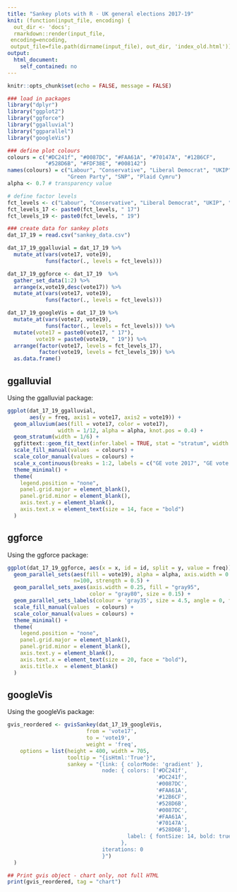 ```yaml
---
title: "Sankey plots with R - UK general elections 2017-19"
knit: (function(input_file, encoding) {
  out_dir <- 'docs';
  rmarkdown::render(input_file,
 encoding=encoding,
 output_file=file.path(dirname(input_file), out_dir, 'index_old.html'))})
output:
  html_document:
    self_contained: no
---
```


```r
knitr::opts_chunk$set(echo = FALSE, message = FALSE)

### load in packages
library("dplyr")
library("ggplot2")
library("ggforce")
library("ggalluvial")
library("ggparallel")
library("googleVis")

### define plot colours
colours = c("#DC241f", "#0087DC", "#FAA61A", "#70147A", "#12B6CF", 
            "#528D6B", "#FDF38E", "#008142")
names(colours) = c("Labour", "Conservative", "Liberal Democrat", "UKIP", "Brexit Party", 
                   "Green Party", "SNP", "Plaid Cymru")
alpha <- 0.7 # transparency value

# define factor levels
fct_levels <- c("Labour", "Conservative", "Liberal Democrat", "UKIP", "Brexit Party", "Green Party", "SNP", "Plaid Cymru")
fct_levels_17 <- paste0(fct_levels, " 17")
fct_levels_19 <- paste0(fct_levels, " 19")

### create data for sankey plots
dat_17_19 = read.csv("sankey_data.csv")

dat_17_19_ggalluvial = dat_17_19 %>% 
  mutate_at(vars(vote17, vote19),
            funs(factor(., levels = fct_levels)))

dat_17_19_ggforce <- dat_17_19  %>%
  gather_set_data(1:2) %>%
  arrange(x,vote19,desc(vote17)) %>% 
  mutate_at(vars(vote17, vote19),
            funs(factor(., levels = fct_levels)))

dat_17_19_googleVis = dat_17_19 %>% 
  mutate_at(vars(vote17, vote19),
            funs(factor(., levels = fct_levels))) %>%
  mutate(vote17 = paste0(vote17, " 17"), 
         vote19 = paste0(vote19, " 19")) %>% 
  arrange(factor(vote17, levels = fct_levels_17), 
          factor(vote19, levels = fct_levels_19)) %>% 
  as.data.frame()
```

## ggalluvial

Using the ggalluvial package:

```r
ggplot(dat_17_19_ggalluvial,
       aes(y = freq, axis1 = vote17, axis2 = vote19)) +
  geom_alluvium(aes(fill = vote17, color = vote17),
                width = 1/12, alpha = alpha, knot.pos = 0.4) +
  geom_stratum(width = 1/6) +
  ggfittext::geom_fit_text(infer.label = TRUE, stat = "stratum", width = 1/6, min.size = 3) +
  scale_fill_manual(values  = colours) +
  scale_color_manual(values = colours) +
  scale_x_continuous(breaks = 1:2, labels = c("GE vote 2017", "GE vote 2019")) +
  theme_minimal() +
  theme(
    legend.position = "none",
    panel.grid.major = element_blank(), 
    panel.grid.minor = element_blank(),
    axis.text.y = element_blank(),
    axis.text.x = element_text(size = 14, face = "bold")
  )
```

## ggforce

Using the ggforce package:

```r
ggplot(dat_17_19_ggforce, aes(x = x, id = id, split = y, value = freq)) +
  geom_parallel_sets(aes(fill = vote19), alpha = alpha, axis.width = 0.2,
                     n=100, strength = 0.5) +
  geom_parallel_sets_axes(axis.width = 0.25, fill = "gray95",
                          color = "gray80", size = 0.15) +
  geom_parallel_sets_labels(colour = 'gray35', size = 4.5, angle = 0, fontface="bold") +
  scale_fill_manual(values  = colours) +
  scale_color_manual(values = colours) +
  theme_minimal() +
  theme(
    legend.position = "none",
    panel.grid.major = element_blank(),
    panel.grid.minor = element_blank(),
    axis.text.y = element_blank(),
    axis.text.x = element_text(size = 20, face = "bold"),
    axis.title.x  = element_blank()
  )
```

## googleVis

Using the googleVis package:

```r
gvis_reordered <- gvisSankey(dat_17_19_googleVis,
                         from = 'vote17',
                         to = 'vote19',
                         weight = 'freq',
    options = list(height = 400, width = 705,
                   tooltip = "{isHtml:'True'}",
                   sankey = "{link: { colorMode: 'gradient' },
                              node: { colors: ['#DC241f',
                                               '#DC241f',
                                               '#0087DC',
                                               '#FAA61A',
                                               '#12B6CF',
                                               '#528D6B',
                                               '#0087DC',
                                               '#FAA61A',
                                               '#70147A',
                                               '#528D6B'],
                                      label: { fontSize: 14, bold: true }
                                    },
                              iterations: 0
                              }")
  )

## Print gvis object - chart only, not full HTML
print(gvis_reordered, tag = "chart")
```